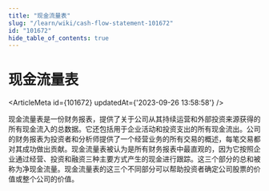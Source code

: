 ```yaml
---
title: "现金流量表"
slug: "/learn/wiki/cash-flow-statement-101672"
id: "101672"
hide_table_of_contents: true
---
```



# 现金流量表

<ArticleMeta id={101672} updatedAt={'2023-09-26 13:58:58'} />
<div className='border-solid border-b border-t-0 my-4 border-[var(--ifm-color-gray-300)]' />

现金流量表是一份财务报表，提供了关于公司从其持续运营和外部投资来源获得的所有现金流入的总数据。它还包括用于企业活动和投资支出的所有现金流出。公司的财务报表为投资者和分析师提供了一个经营业务的所有交易的概述，每笔交易都对其成功做出贡献。现金流量表被认为是所有财务报表中最直观的，因为它按照企业通过经营、投资和融资三种主要方式产生的现金进行跟踪。这三个部分的总和被称为净现金流量。现金流量表的这三个不同部分可以帮助投资者确定公司股票的价值或整个公司的价值。
